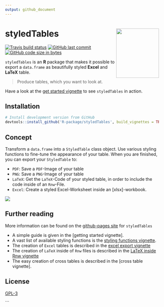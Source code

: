 ```yaml
---
output: github_document
---
```


# styledTables <img src="man/figures/logo.png" align="right" alt="" width=140 height=162 />

<!-- badges: start -->
[![Travis build status](https://travis-ci.org/R-package/styledTables.svg?branch=master)](https://travis-ci.org/R-package/styledTables)
[![GitHub last commit](https://img.shields.io/github/last-commit/R-package/styledTables.svg?logo=github)](https://github.com/R-package/styledTables/commits/master)
[![GitHub code size in bytes](https://img.shields.io/github/languages/code-size/R-package/styledTables.svg?logo=github)](https://github.com/R-package/styledTables)


`styledTables` is an **R** package that makes it possible to export a
`data.frame` as beautifully styled **Excel** and **LaTeX** table.

> Produce tables, which you want to look at.

Have a look at the [get started vignette] to see `styledTables` in action.

## Installation

```r
# Install development version from GitHub
devtools::install_github('R-package/styledTables', build_vignettes = TRUE)
```

## Concept

Transform a `data.frame` into a `StyledTable` class object. 
Use various styling functions to fine-tune the appearance of your table.
When you are finished, you can export your `StyledTable` to:

* `PDF`: Save a `PDF`-Image of your table
* `PNG`: Save a `PNG`-Image of your table
* `LaTeX`: Get the `LaTeX`-Code of your styled table, in order to include
  the code inside of an `Rnw`-File.
* `Excel`: Create a styled Excel-Worksheet inside an [xlsx]-workbook.

<p>
<img src="man/figures/st_flowchart.png">
</p>

## Further reading

More information can be found on the [github-pages site] for `styledTables` 

* A simple guide is given in the [getting started vignette].
* A vast list of available styling functions is the [styling functions vignette].
* The creation of `Excel` tables is described in the [excel export vignette]
* The creation of `LaTeX` inside of `Rnw` files is described in the [LaTeX inside Rnw vignette]
* The easy creation of cross tables is described in the [cross table vignette].

## License

[GPL-3]
  
[get started vignette]:  https://R-package.github.io/styledTables/articles/styledTables.html
[styling functions vignette]:  https://R-package.github.io/styledTables/articles/styling_functions.html
[excel export vignette]: https://R-package.github.io/styledTables/articles/excel_export.html
[LaTeX inside Rnw vignette]: https://R-package.github.io/styledTables/articles/latex_inside_rnw.html
[cross table creation vignette]: https://R-package.github.io/styledTables/articles/cross_table_creation.html
[github-pages site]: https://R-package.github.io/styledTables
[xlsx package]: https://cran.r-project.org/web/packages/xlsx/xlsx.pdf
[GPL-3]: https://R-package.github.io/styledTables/LICENSE
```

